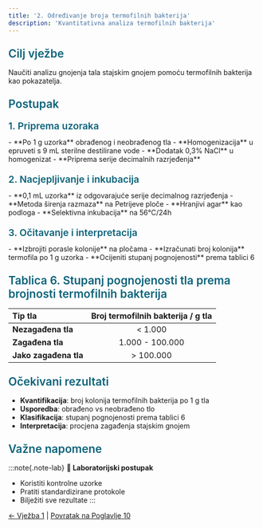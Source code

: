 ```yaml
---
title: '2. Određivanje broja termofilnih bakterija'
description: 'Kvantitativna analiza termofilnih bakterija'
---
```



<h3 style="color: #096279; font-size: 1.4rem; font-weight: 600; margin: 1.5rem 0 1rem 0;">Cilj vježbe</h3>

Naučiti analizu gnojenja tala stajskim gnojem pomoću termofilnih bakterija kao pokazatelja.

<h3 style="color: #096279; font-size: 1.4rem; font-weight: 600; margin: 1.5rem 0 1rem 0;">Postupak</h3>

<h4 style="color: #096279; font-size: 1.2rem; font-weight: 600; margin: 1.2rem 0 0.8rem 0;">1. Priprema uzoraka</h4>
- **Po 1 g uzorka** obrađenog i neobrađenog tla
- **Homogenizacija** u epruveti s 9 mL sterilne destilirane vode
- **Dodatak 0,3% NaCl** u homogenizat
- **Priprema serije decimalnih razrjeđenja**

<h4 style="color: #096279; font-size: 1.2rem; font-weight: 600; margin: 1.2rem 0 0.8rem 0;">2. Nacjepljivanje i inkubacija</h4>
- **0,1 mL uzorka** iz odgovarajuće serije decimalnog razrjeđenja
- **Metoda širenja razmaza** na Petrijeve ploče
- **Hranjivi agar** kao podloga
- **Selektivna inkubacija** na 56°C/24h

<h4 style="color: #096279; font-size: 1.2rem; font-weight: 600; margin: 1.2rem 0 0.8rem 0;">3. Očitavanje i interpretacija</h4>
- **Izbrojiti porasle kolonije** na pločama
- **Izračunati broj kolonija** termofila po 1 g uzorka
- **Ocijeniti stupanj pognojenosti** prema tablici 6

<h3 style="color: #096279; font-size: 1.4rem; font-weight: 600; margin: 1.5rem 0 1rem 0;">Tablica 6. Stupanj pognojenosti tla prema brojnosti termofilnih bakterija</h3>

| **Tip tla** | **Broj termofilnih bakterija / g tla** |
|:------------|:--------------------------------------:|
| **Nezagađena tla** | < 1.000 |
| **Zagađena tla** | 1.000 - 100.000 |
| **Jako zagađena tla** | > 100.000 |

<h3 style="color: #096279; font-size: 1.4rem; font-weight: 600; margin: 1.5rem 0 1rem 0;">Očekivani rezultati</h3>

- **Kvantifikacija**: broj kolonija termofilnih bakterija po 1 g tla
- **Usporedba**: obrađeno vs neobrađeno tlo
- **Klasifikacija**: stupanj pognojenosti prema tablici 6
- **Interpretacija**: procjena zagađenja stajskim gnojem

<h3 style="color: #096279; font-size: 1.4rem; font-weight: 600; margin: 1.5rem 0 1rem 0;">Važne napomene</h3>

:::note{.note-lab}
**🧪 Laboratorijski postupak**
- Koristiti kontrolne uzorke
- Pratiti standardizirane protokole
- Bilježiti sve rezultate
:::

[← Vježba 1](/poglavlje-10/vjezbe/vjezba-10-1) | [Povratak na Poglavlje 10](/poglavlje-10/)
